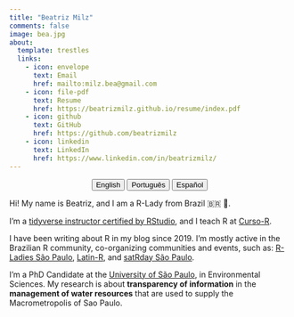 ```yaml
---
title: "Beatriz Milz"
comments: false
image: bea.jpg
about:
  template: trestles
  links:
    - icon: envelope
      text: Email
      href: mailto:milz.bea@gmail.com
    - icon: file-pdf
      text: Resume
      href: https://beatrizmilz.github.io/resume/index.pdf  
    - icon: github
      text: GitHub
      href: https://github.com/beatrizmilz
    - icon: linkedin
      text: LinkedIn
      href: https://www.linkedin.com/in/beatrizmilz/  
---
```


<center>

::: {.btn-group role="group" aria-label="About"}
<a href="about.html"> <button type="button" class="btn btn-primary me-md-2 btn-sm">English</button></a> <a href="about-pt.html"> <button type="button" class="btn btn-primary me-md-2 btn-sm">Português</button></a> <a href="about-es.html"><button type="button" class="btn btn-primary me-md-2 btn-sm">Español</button></a>
:::

</center>

::: {#hero-heading}
Hi! My name is Beatriz, and I am a R-Lady from Brazil 🇧🇷 💜.

I'm a [tidyverse instructor certified by RStudio](https://education.rstudio.com/trainers/people/milz+beatriz/), and I teach R at [Curso-R](https://curso-r.com/).

I have been writing about R in my blog since 2019. I'm mostly active in the Brazilian R community, co-organizing communities and events, such as: [R-Ladies São Paulo](https://rladies-sp.org/), [Latin-R](https://latin-r.com/), and [satRday São Paulo](https://saopaulo2019.satrdays.org/).

I'm a PhD Candidate at the [University of São Paulo](http://www.iee.usp.br/), in Environmental Sciences. My research is about **transparency of information** in the **management of water resources** that are used to supply the Macrometropolis of Sao Paulo.
:::
